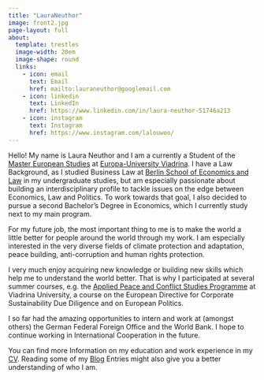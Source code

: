 ---
title: "LauraNeuthor"
image: front2.jpg
page-layout: full
about:
  template: trestles
  image-width: 20em
  image-shape: round
  links:
    - icon: email
      text: Email
      href: mailto:lauraneuthor@googlemail.com
    - icon: linkedin
      text: LinkedIn
      href: https://www.linkedin.com/in/laura-neuthor-51746a213
    - icon: instagram
      text: Instagram
      href: https://www.instagram.com/lalouwoo/
---

Hello! My name is Laura Neuthor and I am a currently a Student of the [Master European Studies](https://www.kuwi.europa-uni.de/en/studium-alt/master/es/index.html) at [Europa-University Viadrina](https://www.europa-uni.de/en/index.html). I have a Law Background, as I studied Business Law at [Berlin School of Economics and Law](https://www.hwr-berlin.de/en/) in my undergraduate studies, but am especially passionate about building an interdisciplinary profile to tackle issues on the edge between Economics, Law and Politics. To work towards that goal, I also decided to pursue a second Bachelor's Degree in Economics, which I currently study next to my main program.

For my future job, the most important thing to me is to make the world a little better for people around the world through my work. I am especially interested in the very diverse fields of climate protection and adaptation, peace building, anti-corruption and human rights protection.

I very much enjoy acquiring new knowledge or building new skills which help me to understand the world better. That is why I participated at several summer courses, e.g. the [Applied Peace and Conflict Studies Programme](https://www.europa-uni.de/de/studium/studienangebot/so-viapcs-programm/index.html#application-128808417) at Viadrina University, a course on the European Directive for Corporate Sustainability Due Diligence and on European Politics.

I so far had the amazing opportunities to intern and work at (amongst others) the German Federal Foreign Office and the World Bank. I hope to continue working in International Cooperation in the future.

You can find more Information on my education and work experience in my [CV](/cv). Reading some of my [Blog](/blog) Entries might also give you a better understanding of who I am.
